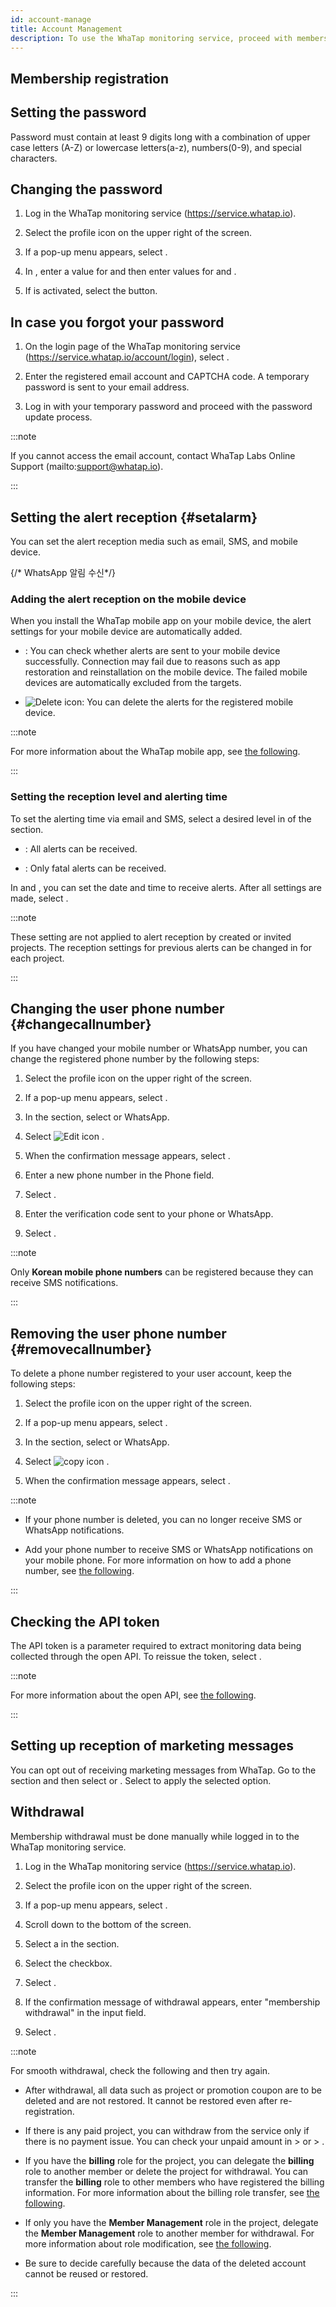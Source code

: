 ```yaml
---
id: account-manage
title: Account Management
description: To use the WhaTap monitoring service, proceed with membership registration.
---
```


## Membership registration


<Createaccount />

## Setting the password

Password must contain at least 9 digits long with a combination of upper case letters (A-Z) or lowercase letters(a-z), numbers(0-9), and special characters.

## Changing the password

1. Log in the WhaTap monitoring service (https://service.whatap.io).

2. Select the profile icon on the upper right of the screen.

3. If a pop-up menu appears, select <Cmdname sid="MNU07360" className="uitext" />. 

4. In <Cmdname sid="account_user_password" className="uitext" />, enter a value for <Cmdname sid="account_current_password" className="uitext" /> and then enter values for <Cmdname sid="account_new_password" className="uitext" /> and <Cmdname sid="account_confirm_new_password" className="uitext" />.

5. If <Cmdname sid="account_edit_password" className="uitext" /> is activated, select the button.

## In case you forgot your password

1. On the login page of the WhaTap monitoring service (https://service.whatap.io/account/login), select <Cmdname sid="forgot_password" className="uitext" />. 

2. Enter the registered email account and CAPTCHA code. A temporary password is sent to your email address. 

3. Log in with your temporary password and proceed with the password update process.

:::note

If you cannot access the email account, contact WhaTap Labs Online Support (mailto:support@whatap.io).

:::

## Setting the alert reception {#setalarm}

You can set the alert reception media such as email, SMS, and mobile device. 


<Setreceiveeventsms />

{/* WhatsApp 알림 수신*/}

<Setreceiveeventwhatsapp />

### Adding the alert reception on the mobile device

When you install the WhaTap mobile app on your mobile device, the alert settings for your mobile device are automatically added.

<ImgLang img="account-set-mobile-notification.png" desc="Mobile device" />

- <Cmdname sid="test" className="uitext" />: You can check whether alerts are sent to your mobile device successfully. Connection may fail due to reasons such as app restoration and reinstallation on the mobile device. The failed mobile devices are automatically excluded from the targets.

- ![Delete icon](/img/ico-trash-red.svg): You can delete the alerts for the registered mobile device.

:::note

For more information about the WhaTap mobile app, see [the following](../mobile-app).

:::

### Setting the reception level and alerting time

<ImgLang img='account-set-notification.png' desc='Alert Notification Setting' />

To set the alerting time via email and SMS, select a desired level in <Cmdname sid="level" className="uitext" /> of the <Cmdname sid="notification_setting" className="uitext" /> section.

- <Cmdname sid="all" className="uitext" />: All alerts can be received.

- <Cmdname sid="fatal" className="uitext" />: Only fatal alerts can be received.

In <Cmdname sid="date" className="uitext" /> and <Cmdname sid="time" className="uitext" />, you can set the date and time to receive alerts. After all settings are made, select <Cmdname sid="save" className="uitext" />.

:::note

These setting are not applied to alert reception by created or invited projects. The reception settings for previous alerts can be changed in <Cmdname sid="event_receive_configuration" className="uitext" /> for each project.

:::

## Changing the user phone number {#changecallnumber}

If you have changed your mobile number or WhatsApp number, you can change the registered phone number by the following steps:

1. Select the profile icon on the upper right of the screen. 

2. If a pop-up menu appears, select <Cmdname sid="MNU07360" className="uitext" />. 

3. In the <Cmdname sid="account_user_phone" className="uitext" /> section, select <Cmdname sid="ITM06575" className="uitext" /> or <span class="uitext">WhatsApp</span>.

4. Select ![Edit icon](/img/ico-edit.svg) <Cmdname sid="change" className="uitext" />.

5. When the confirmation message appears, select <Cmdname sid="change" className="uitext" />.

6. Enter a new phone number in the Phone field.

7. Select <Cmdname sid="BTN06578" className="uitext" />.

8. Enter the verification code sent to your phone or WhatsApp.

9. Select <Cmdname sid="BTN06501" className="uitext" />.

:::note

Only **Korean mobile phone numbers** can be registered because they can receive SMS notifications.

:::

## Removing the user phone number {#removecallnumber}

To delete a phone number registered to your user account, keep the following steps:

1. Select the profile icon on the upper right of the screen. 

2. If a pop-up menu appears, select <Cmdname sid="MNU07360" className="uitext" />. 

3. In the <Cmdname sid="account_user_phone" className="uitext" /> section, select <Cmdname sid="ITM06575" className="uitext" /> or <span class="uitext">WhatsApp</span>.

4. Select ![copy icon](/img/ico-trash.svg) <Cmdname sid="delete" className="uitext" />.

5. When the confirmation message appears, select <Cmdname sid="delete" className="uitext" />.

:::note

- If your phone number is deleted, you can no longer receive SMS or WhatsApp notifications.

- Add your phone number to receive SMS or WhatsApp notifications on your mobile phone. For more information on how to add a phone number, see [the following](#setalarm).

:::

## Checking the API token

The API token is a parameter required to extract monitoring data being collected through the open API. To reissue the token, select <Cmdname sid="reissue_token" className="uitext" />.

:::note

For more information about the open API, see [the following](../openapi-spec).

:::

## Setting up reception of marketing messages

You can opt out of receiving marketing messages from WhaTap. Go to the <Cmdname sid="TTL06539" className="uitext" /> section and then select <Cmdname sid="ITM06537" className="uitext" /> or <Cmdname sid="ITM06538" className="uitext" />. Select <Cmdname sid="save" className="uitext" /> to apply the selected option.

## Withdrawal

Membership withdrawal must be done manually while logged in to the WhaTap monitoring service.

1. Log in the WhaTap monitoring service (https://service.whatap.io).

2. Select the profile icon on the upper right of the screen.

3. If a pop-up menu appears, select <Cmdname sid="MNU07360" className="uitext" />.

4. Scroll down to the bottom of the screen.

5. Select a <Cmdname sid="account_withdrawal_reason" className="uitext" /> in the <Cmdname sid="account_withdrawal" className="uitext" /> section.

6. Select the <Cmdname sid="NTC6140" className="uitext" /> checkbox.

7. Select <Cmdname sid="account_withdrawal" className="uitext" />.

8. If the confirmation message of withdrawal appears, enter "membership withdrawal" in the input field.

9. Select <Cmdname sid="ok" className="uitext" />.

:::note

For smooth withdrawal, check the following and then try again.

- After withdrawal, all data such as project or promotion coupon are to be deleted and are not restored. It cannot be restored even after re-registration.

- If there is any paid project, you can withdraw from the service only if there is no payment issue. You can check your unpaid amount in <Cmdname sid="my_usage" className="uitext" /> &gt; <Cmdname sid="paymentHistory" className="uitext" /> or <Cmdname sid="my_usage" className="uitext" /> &gt; <Cmdname sid="billingPreview" className="uitext" />.

- If you have the **billing** role for the project, you can delegate the **billing** role to another member or delete the project for withdrawal. You can transfer the **billing** role to other members who have registered the billing information. For more information about the billing role transfer, see [the following](../about-billing).

- If only you have the **Member Management** role in the project, delegate the **Member Management** role to another member for withdrawal. For more information about role modification, see [the following](../project/project-structure#modify-auth).

- Be sure to decide carefully because the data of the deleted account cannot be reused or restored.

:::
